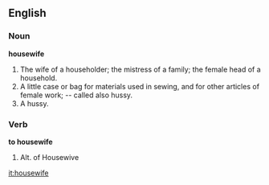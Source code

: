 ==English==

===Noun===

'''housewife'''

#The wife of a householder; the mistress of a family; the female head of a household.
#A little case or bag for materials used in sewing, and for other articles of female work; -- called also hussy.
#A hussy.

===Verb===

'''to housewife'''

#Alt. of Housewive

[[it:housewife]]